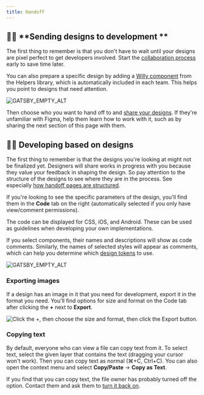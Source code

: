 ```yaml
---
title: Handoff
---
```


## **👩‍🎨** **Sending designs to development **

The first thing to remember is that you don't have to wait
until your designs are pixel perfect to get developers involved.
Start the [collaboration process](/kiwi-use/guides/working-with-figma/collaboration/)
early to save time later.

You can also prepare a specific design by adding a [Willy component](https://www.figma.com/file/Mutou0a3WLf4bZrApWVRU9Kz/Helpers?node-id=43215%3A13)
from the Helpers library, which is automatically included in each team.
This helps you point to designs that need attention.

![GATSBY_EMPTY_ALT](../../../../images/working-with-figma/WillyExample.png)

Then choose who you want to hand off to and [share your designs](/kiwi-use/guides/working-with-figma/collaboration/#sharing-your-designs).
If they're unfamiliar with Figma, help them learn how to work with it,
such as by sharing the next section of this page with them.

## **👨‍💻** **Developing based on designs**

The first thing to remember is that the designs you're looking at might not be finalized yet.
Designers will share works in progress with you because they value your feedback in shaping the design.
So pay attention to the structure of the designs to see where they are in the process.
See especially [how handoff pages are structured](/kiwi-use/guides/working-with-figma/structure/#handoff).

If you're looking to see the specific parameters of the design,
you'll find them in the **Code** tab on the right
(automatically selected if you only have view/comment permissions).

The code can be displayed for CSS, iOS, and Android.
These can be used as guidelines when developing your own implementations.

If you select components, their names and descriptions will show as code comments.
Similarly, the names of selected styles will appear as comments,
which can help you determine which [design tokens](/foundation/design-tokens/) to use.

![GATSBY_EMPTY_ALT](../../../../images/working-with-figma/FigmaCodeComments.png)

### Exporting images

If a design has an image in it that you need for development, export it in the format you need.
You'll find options for size and format on the
Code tab after clicking the **+** next to **Export**.

![Click the +, then choose the size and format, then click the Export button.](../../../../images/working-with-figma/Figma-export.png)

### Copying text

By default, everyone who can view a file can copy text from it.
To select text, select the given layer that contains the text
(dragging your cursor won't work).
Then you can copy text as normal (⌘+C, Ctrl+C).
You can also open the context menu and select **Copy/Paste** → **Copy as Text**.

If you find that you can copy text, the file owner has probably turned off the option.
Contact them and ask them to [turn it back on](https://help.figma.com/hc/en-us/articles/360040045574-Restrict-who-can-copy-and-share-files).
